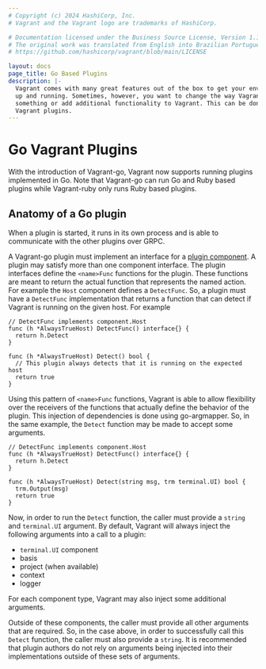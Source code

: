 ```yaml
---
# Copyright (c) 2024 HashiCorp, Inc.
# Vagrant and the Vagrant logo are trademarks of HashiCorp.

# Documentation licensed under the Business Source License, Version 1.1.
# The original work was translated from English into Brazilian Portuguese.
# https://github.com/hashicorp/vagrant/blob/main/LICENSE

layout: docs
page_title: Go Based Plugins
description: |-
  Vagrant comes with many great features out of the box to get your environments
  up and running. Sometimes, however, you want to change the way Vagrant does
  something or add additional functionality to Vagrant. This can be done via
  Vagrant plugins.
---
```


# Go Vagrant Plugins

With the introduction of Vagrant-go, Vagrant now supports running plugins
implemented in Go. Note that Vagrant-go can run Go and Ruby based plugins
while Vagrant-ruby only runs Ruby based plugins.

## Anatomy of a Go plugin

When a plugin is started, it runs in its own process and is able to communicate
with the other plugins over GRPC.

A Vagrant-go plugin must implement an interface for a [plugin component](https://github.com/hashicorp/vagrant-plugin-sdk/blob/main/component/component.go).
A plugin may satisfy more than one component interface. The plugin interfaces
define the `<name>Func` functions for the plugin. These functions are meant to
return the actual function that represents the named action. For example the
`Host` component defines a `DetectFunc`. So, a plugin must have a `DetectFunc`
implementation that returns a function that can detect if Vagrant is running
on the given host. For example

```
// DetectFunc implements component.Host
func (h *AlwaysTrueHost) DetectFunc() interface{} {
  return h.Detect
}

func (h *AlwaysTrueHost) Detect() bool {
  // This plugin always detects that it is running on the expected host
  return true
}
```

Using this pattern of `<name>Func` functions, Vagrant is able to allow flexibility
over the receivers of the functions that actually define the behavior of the plugin.
This injection of dependencies is done using go-argmapper. So, in the same example,
the `Detect` function may be made to accept some arguments.

```
// DetectFunc implements component.Host
func (h *AlwaysTrueHost) DetectFunc() interface{} {
  return h.Detect
}

func (h *AlwaysTrueHost) Detect(string msg, trm terminal.UI) bool {
  trm.Output(msg)
  return true
}
```

Now, in order to run the `Detect` function, the caller must provide a `string` and
`terminal.UI` argument. By default, Vagrant will always inject the following arguments
into a call to a plugin:

- `terminal.UI` component
- basis
- project (when available)
- context
- logger

For each component type, Vagrant may also inject some additional arguments.

Outside of these components, the caller must provide all other arguments that are required.
So, in the case above, in order to successfully call this `Detect` function, the caller must
also provide a `string`. It is recommended that plugin authors do not rely on arguments being
injected into their implementations outside of these sets of arguments.
